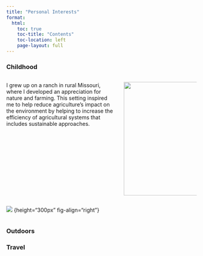 ```yaml
---
title: "Personal Interests"
format:
  html:
    toc: true
    toc-title: "Contents"
    toc-location: left
    page-layout: full
---
```


### Childhood 


::: columns
::: {.column width="60%"}
I grew up on a ranch in rural Missouri, where I developed an appreciation for nature and farming. This setting inspired me to help reduce agriculture's impact on the environment by helping to increase the efficiency of agricultural systems that includes sustainable approaches.
:::


::: {.column width="40%"}
![](img/farm.jpeg){height=300px}
:::
:::

::: columns
::: {.column width="60%"}
![](img/cow.jpeg) {height="300px" fig-align="right"}
:::
:::

### Outdoors


### Travel



